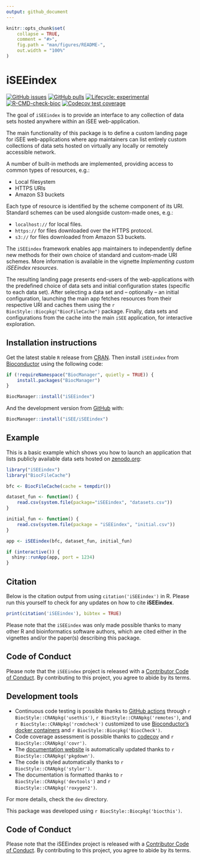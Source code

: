 ```yaml
---
output: github_document
---
```


<!-- README.md is generated from README.Rmd. Please edit that file -->

```r
knitr::opts_chunk$set(
    collapse = TRUE,
    comment = "#>",
    fig.path = "man/figures/README-",
    out.width = "100%"
)
```

# iSEEindex

<!-- badges: start -->
[![GitHub issues](https://img.shields.io/github/issues/iSEE/iSEEindex)](https://github.com/iSEE/iSEEindex/issues)
[![GitHub pulls](https://img.shields.io/github/issues-pr/iSEE/iSEEindex)](https://github.com/iSEE/iSEEindex/pulls)
[![Lifecycle: experimental](https://img.shields.io/badge/lifecycle-experimental-orange.svg)](https://lifecycle.r-lib.org/articles/stages.html#experimental)
[![R-CMD-check-bioc](https://github.com/iSEE/iSEEindex/workflows/R-CMD-check-bioc/badge.svg)](https://github.com/iSEE/iSEEindex/actions)
[![Codecov test coverage](https://codecov.io/gh/iSEE/iSEEindex/branch/main/graph/badge.svg)](https://app.codecov.io/gh/iSEE/iSEEindex?branch=main)
<!-- badges: end -->

The goal of `iSEEindex` is to provide an interface to any collection of data sets hosted anywhere within an iSEE web-application.

The main functionality of this package is to define a custom landing page for iSEE web-applications where app maintainers can list entirely custom collections of data sets hosted on virtually any locally or remotely accessible network.

A number of built-in methods are implemented, providing access to common types of resources, e.g.:

- Local filesystem
- HTTPS URIs
- Amazon S3 buckets

Each type of resource is identified by the scheme component of its URI.
Standard schemes can be used alongside custom-made ones, e.g.:

- `localhost://` for local files.
- `https://` for files downloaded over the HTTPS protocol.
- `s3://` for files downloaded from Amazon S3 buckets.

The `iSEEindex` framework enables app maintainers to independently define new methods for their own choice of standard and custom-made URI schemes.
More information is available in the vignette *Implementing custom iSEEindex resources*.

The resulting landing page presents end-users of the web-applications with the predefined choice of data sets and initial configuration states (specific to each data set).
After selecting a data set and -- optionally -- an initial configuration, launching the main app fetches resources from their respective URI and caches them using the `r BiocStyle::Biocpkg("BiocFileCache")` package.
Finally, data sets and configurations from the cache into the main `iSEE` application, for interactive exploration.

## Installation instructions

Get the latest stable `R` release from [CRAN](http://cran.r-project.org/). Then install `iSEEindex` from [Bioconductor](http://bioconductor.org/) using the following code:

```r
if (!requireNamespace("BiocManager", quietly = TRUE)) {
    install.packages("BiocManager")
}

BiocManager::install("iSEEindex")
```

And the development version from [GitHub](https://github.com/iSEE/iSEEindex) with:

```r
BiocManager::install("iSEE/iSEEindex")
```

## Example

This is a basic example which shows you how to launch an application that lists publicly available data sets hosted on [zenodo.org][zenodo-repository]:

```r
library("iSEEindex")
library("BiocFileCache")

bfc <- BiocFileCache(cache = tempdir())

dataset_fun <- function() {
    read.csv(system.file(package="iSEEindex", "datasets.csv"))
}

initial_fun <- function() {
    read.csv(system.file(package = "iSEEindex", "initial.csv"))
}

app <- iSEEindex(bfc, dataset_fun, initial_fun)

if (interactive()) {
  shiny::runApp(app, port = 1234)
}
```

## Citation

Below is the citation output from using `citation('iSEEindex')` in R. Please
run this yourself to check for any updates on how to cite __iSEEindex__.

```r
print(citation('iSEEindex'), bibtex = TRUE)
```

Please note that the `iSEEindex` was only made possible thanks to many other R and bioinformatics software authors, which are cited either in the vignettes and/or the paper(s) describing this package.

## Code of Conduct

Please note that the `iSEEindex` project is released with a [Contributor Code of Conduct](http://bioconductor.org/about/code-of-conduct/). By contributing to this project, you agree to abide by its terms.

## Development tools

* Continuous code testing is possible thanks to [GitHub actions](https://www.tidyverse.org/blog/2020/04/usethis-1-6-0/)  through `r BiocStyle::CRANpkg('usethis')`, `r BiocStyle::CRANpkg('remotes')`, and `r BiocStyle::CRANpkg('rcmdcheck')` customized to use [Bioconductor's docker containers](https://www.bioconductor.org/help/docker/) and `r BiocStyle::Biocpkg('BiocCheck')`.
* Code coverage assessment is possible thanks to [codecov](https://codecov.io/gh) and `r BiocStyle::CRANpkg('covr')`.
* The [documentation website](http://isee.github.io/iSEEindex) is automatically updated thanks to `r BiocStyle::CRANpkg('pkgdown')`.
* The code is styled automatically thanks to `r BiocStyle::CRANpkg('styler')`.
* The documentation is formatted thanks to `r BiocStyle::CRANpkg('devtools')` and `r BiocStyle::CRANpkg('roxygen2')`.

For more details, check the `dev` directory.

This package was developed using `r BiocStyle::Biocpkg('biocthis')`.

## Code of Conduct

Please note that the iSEEindex project is released with a [Contributor Code of Conduct](http://bioconductor.org/about/code-of-conduct/). By contributing to this project, you agree to abide by its terms.

<!-- Links -->

[zenodo-repository]: https://zenodo.org/record/7304331
